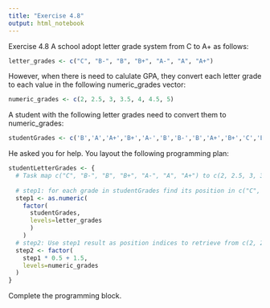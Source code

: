 ---
title: "Exercise 4.8"
output: html_notebook
---

Exercise 4.8 A school adopt letter grade system from C to A+ as follows:
```{r}
letter_grades <- c("C", "B-", "B", "B+", "A-", "A", "A+")
```

However, when there is need to calulate GPA, they convert each letter grade to each value in the following numeric_grades vector:
```{r}
numeric_grades <- c(2, 2.5, 3, 3.5, 4, 4.5, 5)
```

A student with the following letter grades need to convert them to numeric_grades:
```{r}
studentGrades <- c('B','A','A+','B+','A-','B','B-','B','A+','B+','C','B-','B-','B','C','C','B+','B','B+','B')
```
He asked you for help. You layout the following programming plan:
```{r}
studentLetterGrades <- {
  # Task map c("C", "B-", "B", "B+", "A-", "A", "A+") to c(2, 2.5, 3, 3.5, 4, 4.5, 5)
  
  # step1: for each grade in studentGrades find its position in c("C", "B-", "B", "B+", "A-", "A", "A+") so if studentGrades = c("C","A-"), step1 = c(1, 5) since c("C", "B-", "B", "B+", "A-", "A", "A+")[c(1, 5)] will give him "C", "A-"
  step1 <- as.numeric(
    factor(
      studentGrades, 
      levels=letter_grades
      )
    )
  # step2: Use step1 result as position indices to retrieve from c(2, 2.5, 3, 3.5, 4, 4.5, 5). From previous example, step1=c(1, 5), then  c(2, 2.5, 3, 3.5, 4, 4.5, 5)[step1] will give him c(2, 4)
  step2 <- factor(
    step1 * 0.5 + 1.5,
    levels=numeric_grades
  )
}
```
Complete the programming block.



